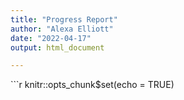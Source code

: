 ```yaml
---
title: "Progress Report"
author: "Alexa Elliott"
date: "2022-04-17"
output: html_document

---
```

```r
knitr::opts_chunk$set(echo = TRUE)

